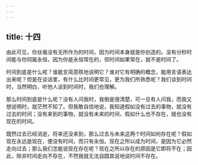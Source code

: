 ```yaml
---
---
---
```

title: 十四
---

由此可见，你丝毫没有无所作为的时间，因为时间本身就是你创造的。没有分秒时间能与你同属永恒，因为你是永恒常在的，但时间如果常在，就不是时间了。

时间到底是什么呢？谁能言简意赅地说明它？谁对它有明确的概念，能用言语表达出来呢？但是在谈话里，有什么比时间更常见，更为我们所熟悉呢？我们谈到时间时，当然明白，听他人谈到时间时，我们也理解。

那么时间到底是什么呢？没有人问我时，我倒是很清楚，可一旦有人问我，而我又想说明时，就茫然不知了。但我敢自信地说，我知道假如没有过去的事物，就没有过去的时间；没有来到的事物，就没有未来的时间，假如什么也不存在，就也没有现在的时间。

既然过去已经消逝，将来还没来到，那么过去与未来这两个时间如何存在呢？假如现在永远是现在，便没有时间，而只有永恒。现在之所以成为时间，是因为它必然走向过去；那么我们怎能说现在存在呢？现在之所以存在的原因是它即将不在；因此，除非时间走向不存在，不然我就无法自圆其说地说时间不存在。